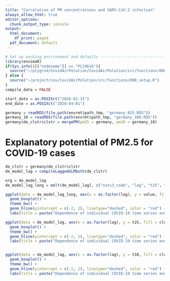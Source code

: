 ```yaml
---
title: "Correlation of PM concentrations and SARS-CoV-2 infection"
always_allow_html: true
editor_options:
  chunk_output_type: console
output:
  html_document:
    df_print: paged
  pdf_document: default
---
```


```r
# Set up working environment and defaults --------------------------------------
library(envimaR)
if(Sys.info()[["nodename"]] == "PC19616"){
  source("~/plygrnd/CovidAirPolution/CovidAirPolution/src/functions/000_setup.R")
} else {
  source("~/project/cov/CovidAirPolution/src/functions/000_setup.R")  
}
compile_data = FALSE

start_date = as.POSIXct("2020-02-15")
end_date = as.POSIXct("2020-04-01")

germany = readRDS(file.path(envrmt$path_tmp, "germany_025.RDS"))
germany_10 = readRDS(file.path(envrmt$path_tmp, "germany_100.RDS"))
germany$de_clstr$clstr = mergePM(pm25 = germany, pm10 = germany_10)
```


# Explanatory potential of PM2.5 for COVID-19 cases

```r
de_clstr = germany$de_clstr$clstr
de_model_lag = compileLaggedGLMboth(de_clstr)
```

```r
org = de_model_lag
de_model_lag_long = melt(de_model_lag[, c("nuts3_code", "lag", "t25", "p25", "t10", "p10")], measure.vars = c("t25", "t10"))

ggplot(data = de_model_lag_long, aes(x = as.factor(lag), y = value, fill = variable)) + 
  geom_boxplot() + 
  theme_bw() +
  geom_hline(yintercept = c(-2, 2), linetype="dashed", color = "red") + 
  labs(title = paste("Dependence of individual COVID-19 time series and lagged PM2.5 + PM10 concentrations"),x = "Time lag PM [days]", y = "t value of the partial coefficient")
```

```r
ggplot(data = de_model_lag, aes(x = as.factor(lag), y = t25, fill = cluster_pm)) + 
  geom_boxplot() + 
  theme_bw() + 
  geom_hline(yintercept = c(-2, 2), linetype="dashed", color = "red") + 
  labs(title = paste("Dependence of individual COVID-19 time series and lagged PM2.5 concentrations by PM clusters"),x = "Time lag PM [days]", y = "t value of the partial coefficient")


ggplot(data = de_model_lag, aes(x = as.factor(lag), y = t10, fill = cluster_pm)) + 
  geom_boxplot() + 
  theme_bw() + 
  geom_hline(yintercept = c(-2, 2), linetype="dashed", color = "red") + 
  labs(title = paste("Dependence of individual COVID-19 time series and lagged PM10 concentrations by PM clusters"),x = "Time lag PM [days]", y = "t value of the partial coefficient")
```

